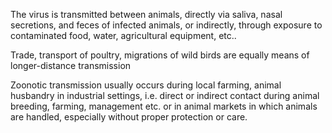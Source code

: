 The virus is transmitted between animals, directly via saliva, nasal secretions, and feces of infected animals, or indirectly, through exposure to contaminated food, water, agricultural equipment, etc..

Trade, transport of poultry, migrations of wild birds are equally means of longer-distance transmission

Zoonotic transmission usually occurs during local farming, animal husbandry in industrial settings, i.e. direct or indirect contact during animal breeding, farming, management etc. or in animal markets in which animals are handled, especially without proper protection or care. 

